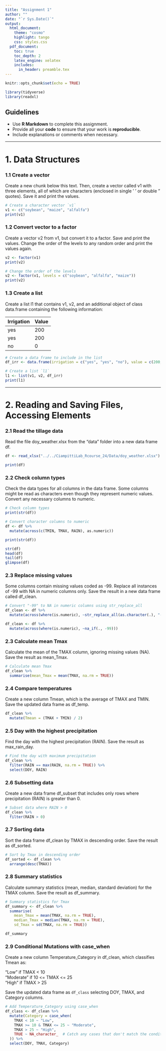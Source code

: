```yaml
---
title: "Assignment 1"
author: ""
date: "`r Sys.Date()`"
output:
  html_document:
    theme: "cosmo" 
    highlight: tango
    css: styles.css  
  pdf_document:
    toc: true
    toc_depth: 2
    latex_engine: xelatex
    includes:
      in_header: preamble.tex 
---
```


```r
knitr::opts_chunk$set(echo = TRUE)
```

```r
library(tidyverse)
library(readxl)
```

## Guidelines

-   Use **R Markdown** to complete this assignment.\
-   Provide all your **code** to ensure that your work is **reproducible**.\
-   Include explanations or comments when necessary.

------------------------------------------------------------------------

# 1. Data Structures

### 1.1 Create a vector

Create a new chunk below this text. Then, create a vector called v1 with three elements, all of which are characters (enclosed in single ' ' or double " quotes). Save it and print the values.

```r
# Create a character vector `v1`
v1 <- c("soybean", "maize", "alfalfa")
print(v1)
```

### 1.2 Convert vector to a factor

Create a vector v2 from v1, but convert it to a factor. Save and print the values. Change the order of the levels to any random order and print the values again.

```r
v2 <- factor(v1)
print(v2)

# Change the order of the levels
v2 <- factor(v1, levels = c("soybean", "alfalfa", "maize"))
print(v2)
```

### 1.3 Create a list

Create a list l1 that contains v1, v2, and an additional object of class data.frame containing the following information:

Irrigation |  Value
-----------|-------
yes        |  200 
yes        |  200
no         |  0

```r
# Create a data frame to include in the list
df_irr <- data.frame(irrigation = c("yes", "yes", "no"), value = c(200, 200, 0))

# Create a list `l1`
l1 <- list(v1, v2, df_irr)
print(l1)
```

------------------------------------------------------------------------

# 2. Reading and Saving Files, Accessing Elements

### 2.1 Read the tillage data

Read the file doy_weather.xlsx from the "data" folder into a new data frame df.

```r
df <- read_xlsx("../../CiampittiLab_Rcourse_24/Data/doy_weather.xlsx")

print(df)
```

### 2.2 Check column types

Check the data types for all columns in the data frame. Some columns might be read as characters even though they represent numeric values. Convert any necessary columns to numeric.

```r
# Check column types
print(str(df))

# Convert character columns to numeric
df <- df %>%
  mutate(across(c(TMIN, TMAX, RAIN), as.numeric))

print(str(df))

str(df)
head(df)
tail(df)
glimpse(df)
```

### 2.3 Replace missing values

Some columns contain missing values coded as -99. Replace all instances of -99 with NA in numeric columns only. Save the result in a new data frame called df_clean.

```r
# Convert "-99" to NA in numeric columns using str_replace_all
df_clean <- df %>%
  mutate(across(where(is.numeric), ~str_replace_all(as.character(.), "-99", "NA") %>% as.numeric()))

df_clean <- df %>%
  mutate(across(where(is.numeric), ~na_if(., -99)))
```

### 2.3 Calculate mean Tmax

Calculate the mean of the TMAX column, ignoring missing values (NA). Save the result as mean_Tmax.

```r
# Calculate mean Tmax
df_clean %>%
  summarise(mean_Tmax = mean(TMAX, na.rm = TRUE))
```

### 2.4 Compare temperatures

Create a new column Tmean, which is the average of TMAX and TMIN. Save the updated data frame as df_temp.

```r
df_clean %>%
  mutate(Tmean = (TMAX + TMIN) / 2)
```

### 2.5 Day with the highest precipitation

Find the day with the highest precipitation (RAIN). Save the result as max_rain_day.

```r
# Find the day with maximum precipitation
df_clean %>%
  filter(RAIN == max(RAIN, na.rm = TRUE)) %>%
  select(DOY, RAIN)
```

### 2.6 Subsetting data

Create a new data frame df_subset that includes only rows where precipitation (RAIN) is greater than 0.

```r
# Subset data where RAIN > 0
df_clean %>%
  filter(RAIN > 0)
```

### 2.7 Sorting data

Sort the data frame df_clean by TMAX in descending order. Save the result as df_sorted.

```r
# Sort by Tmax in descending order
df_sorted <- df_clean %>%
  arrange(desc(TMAX))
```

### 2.8 Summary statistics

Calculate summary statistics (mean, median, standard deviation) for the TMAX column. Save the result as df_summary.

```r
# Summary statistics for Tmax
df_summary <- df_clean %>%
  summarise(
    mean_Tmax = mean(TMAX, na.rm = TRUE),
    median_Tmax = median(TMAX, na.rm = TRUE),
    sd_Tmax = sd(TMAX, na.rm = TRUE))

df_summary
```

### 2.9 Conditional Mutations with case_when

Create a new column Temperature_Category in df_clean, which classifies Tmean as:

"Low" if TMAX < 10  
"Moderate" if 10 <= TMAX <= 25  
"High" if TMAX > 25  

Save the updated data frame as `df_class` selecting DOY, TMAX, and Category columns.

```r
# Add Temperature_Category using case_when
df_class <- df_clean %>%
  mutate(Category = case_when(
    TMAX < 10 ~ "Low",
    TMAX >= 10 & TMAX <= 25 ~ "Moderate",
    TMAX > 25 ~ "High",
    TRUE ~ NA_character_  # Catch any cases that don't match the conditions
  )) %>% 
  select(DOY, TMAX, Category)
```

